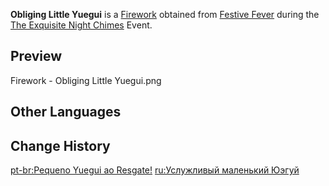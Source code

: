 {{Item Infobox
|id           = 223018
|image        = Item Obliging Little Yuegui.png
|type         = Fireworks
|quality      = 3
|effect       = Color: Standard Model<br />Size: ×1.0<br />Height: 14<br />Rotation: 0&deg;
|description  = A firework inspired by a warmhearted [[Yaoyao|little girl]].<br />Many people have received a helping hand from the girl, yet none know her name &mdash; all they know is that she called her companion "Yuegui." This firework was commissioned as an expression of their gratitude and well wishes.
|source1      = [[The Exquisite Night Chimes#Festive Fever|Festive Fever]] during the [[The Exquisite Night Chimes]]
}}
'''Obliging Little Yuegui''' is a [[Firework]] obtained from [[The Exquisite Night Chimes#Festive Fever|Festive Fever]] during the [[The Exquisite Night Chimes]] Event.

==Preview==
<gallery>
Firework - Obliging Little Yuegui.png
</gallery>

==Other Languages==
{{Other Languages
|en      = Obliging Little Yuegui
|zhs     = 扶危济困小月桂
|zhs_rm  = Fúwēijìkùn Xiǎo Yuèguì
|zht     = 扶危濟困小月桂
|zht_rm  = Fúwēijìkùn Xiǎo Yuèguì
|zh_tl   = Little Yuegui Who Helps Those In Danger Or Difficulties
|ja      = 諸人救済小月桂
|ja_rm   = Shojin Kyuusai Shou Yweegwei {{Assumed}}
|ja_tl   = Little Yuegui the Savior of All
|ko      = 친절하고 깜찍한 월계
|ko_tl   = Kind and Cute Yuegui
|es      = ¡Pequeño Yuegui al rescate!
|es_tl   = Little Yuegui to the Rescue!
|fr      = Petit Yuegui obligeant
|fr_tl   = Obliging Little Yuegui
|ru      = Услужливый маленький Юэгуй
|ru_tl   = Obliging Little Yuegui
|th      = Yuegui น้อยผู้ช่วยคนทุกข์ยาก
|th_rm   = 
|th_tl   = 
|vi      = Tiểu Nguyệt Quế Ra Tay Tương Trợ
|vi_tl   = 
|de      = Kleiner Yuegui, der Retter in der Not
|de_tl   = 
|id      = Obliging Little Yuegui
|pt      = Pequeno Yuegui ao resgate!
|pt_tl   = 
|tr      = Yardımcı Minik Yuegui
|tr_tl   = 
|it      = Un aiuto per il Piccolo Yuegui
|it_tl   = 
}}

==Change History==
{{Change History|3.4}}

[[pt-br:Pequeno Yuegui ao Resgate!]]
[[ru:Услужливый маленький Юэгуй]]